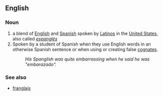 ==English==
===Noun===
#a blend of [[English]] and [[Spanish]] spoken by [[Latino]]s in the [[United States]], also called ''[[espanglés]]''
#Spoken by a student of Spanish when they use English words in an otherwise Spanish sentence or when using or creating false [[cognate]]s.
#:''His Spanglish was quite embarrassing when he said he was "embarazado".''

===See also===
*[[franglais]]